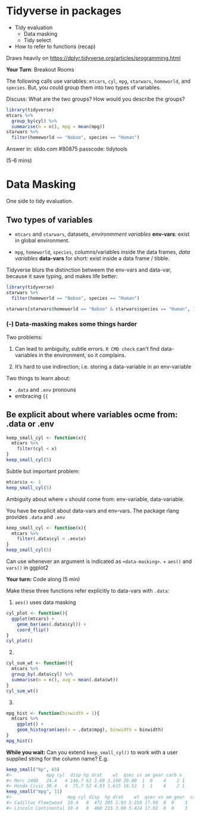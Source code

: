 # Tidyverse in packages

* Tidy evaluation
  * Data masking
  * Tidy select
* How to refer to functions (recap)

Draws heavily on <https://dplyr.tidyverse.org/articles/programming.html>

**Your Turn**: Breakout Rooms

The following calls use variables: 
`mtcars`, `cyl`, `mpg`, `starwars`, `homeworld`, and `species`.
But, you could group them into two types of variables. 

Discuss:  What are the two groups? How would you describe the groups?
```r
library(tidyverse) 
mtcars %>% 
  group_by(cyl) %>% 
  summarise(n = n(), mpg = mean(mpg))
starwars %>% 
  filter(homeworld == "Naboo", species == "Human")
```

Answer in:
slido.com #80875 
passcode: tidytools

(5-6 mins)

# Data Masking

One side to tidy evaluation.

## Two types of variables

* `mtcars` and `starwars`, datasets, *environmment variables* **env-vars**: exist in global environment.

* `mpg`, `homeworld`, `species`, columns/variables inside the data frames, *data variables* **data-vars** for short: exist inside a data frame / tibble.

Tidyverse blurs the distinction betweem the env-vars
and data-var, because it save typing, and makes life 
better:
```r
library(tidyverse)
starwars %>% 
  filter(homeworld == "Naboo", species == "Human")

starwars[starwars$homeworld == "Naboo" & starwars$species == "Human", ]
```


### (-) Data-masking makes some things harder

Two problems:

1. Can lead to ambiguity, subtle errors.  `R CMD check` can't find data-variables in the environment, so it complains. 

2. It's hard to use indirection; i.e. storing a data-variable in an env-variable

Two things to learn about:

* `.data` and `.env` pronouns
* embracing `{{` 

## Be explicit about where variables ocme from: .data or .env

```r
keep_small_cyl <- function(x){
  mtcars %>% 
    filter(cyl < x)
}
keep_small_cyl(5)
```
Subtle but important problem:
```r
mtcars$x <- 1
keep_small_cyl(5)
```
Ambiguity about where `x` should come from: env-variable, data-variable.

You have be explicit about data-vars and env-vars.
The package rlang provides `.data` and `.env`

```r
keep_small_cyl <- function(x){
  mtcars %>% 
    filter(.data$cyl < .env$x)
}
keep_small_cyl(5)
```

Can use whenever an argument is indicated as `<data-masking>`.
+ `aes()` and `vars()` in ggplot2

**Your turn:** Code along (5 min)

Make these three functions refer explicitly to data-vars with `.data`:

1. `aes()` uses data masking
```r
cyl_plot <- function(){
  ggplot(mtcars) + 
    geom_bar(aes(.data$cyl)) +   
    coord_flip()
}
cyl_plot()
```

2. 
```r
cyl_sum_wt <- function(){
  mtcars %>%
  group_by(.data$cyl) %>%
  summarise(n = n(), avg = mean(.data$wt))
}
cyl_sum_wt()
```

3.
```r
mpg_hist <- function(binwidth = 1){
  mtcars %>% 
    ggplot() +
    geom_histogram(aes(x = .data$mpg), binwidth = binwidth)
}
mpg_hist()
```

**While you wait:** Can you extend `keep_small_cyl()` to work
with a user supplied string for the column name? E.g.

```r
keep_small("hp", 65)
#>             mpg cyl  disp hp drat    wt  qsec vs am gear carb x
#> Merc 240D   24.4   4 146.7 62 3.69 3.190 20.00  1  0    4    2 1
#> Honda Civic 30.4   4  75.7 52 4.93 1.615 18.52  1  1    4    2 1
keep_small("mpg", 11)
#>                     mpg cyl disp  hp drat    wt  qsec vs am gear  carb x
#> Cadillac Fleetwood  10.4   8  472 205 2.93 5.250 17.98  0  0    3    4 1
#> Lincoln Continental 10.4   8  460 215 3.00 5.424 17.82  0  0    3    4 1
```



